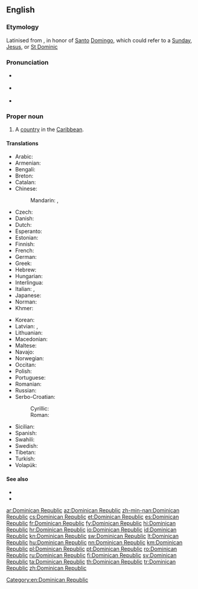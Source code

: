 ==English==
{{wikipedia}}

===Etymology===
Latinised from {{etyl|es|en}}, in honor of [[santo#Spanish|Santo]] [[domingo#Spanish|Domingo]], which could refer to a [[Sunday]], [[Jesus]], or [[w:Saint Dominic|St Dominic]]

===Pronunciation===
* {{a|UK}} {{IPA|/dɒmˌɪn.ɪ.kən ɹɪˈpʌb.lɪk/|lang=en}}
* {{a|US}} {{IPA|/doʊˌmɪn.ɪ.kən ɹəˈpʌb.lɪk/|lang=en}}
* {{audio|en-us-Dominican Republic.ogg|Audio (US)|lang=en}}

===Proper noun===
{{en-proper noun|head=[[Dominican]] [[republic|Republic]]}}

# A [[country]] in the [[Caribbean]].

====Translations====
{{trans-top|country in the Caribbean}}
* Arabic: {{t|ar|جُمْهُورِيَّة اَلدُّومِنِيكَان|f|tr=jumhuriyya d-duminikān}}
* Armenian: {{t|hy|Դոմինիկյան Հանրապետություն}}
* Bengali: {{t|bn|ডোমিনিকান প্রজাতন্ত্র|sc=Beng|tr=ḍōminikāna prajātantra}}
* Breton: {{t|br|Republik Dominikan}}
* Catalan: {{t+|ca|República Dominicana|f}}
* Chinese:
*: Mandarin: {{t|cmn|多米尼加共和國|sc=Hani}}, {{t+|cmn|多米尼加共和国|tr=Duōmǐníjiā gònghéguó|sc=Hani}}
* Czech: {{t+|cs|Dominikánská republika|f}}
* Danish: {{t|da|Dominikanske Republik}}
* Dutch: {{t+|nl|Dominicaanse Republiek}}
* Esperanto: {{t+|eo|Domingo}}
* Estonian: {{t+|et|Dominikaani Vabariik}}
* Finnish: {{t+|fi|Dominikaaninen tasavalta}}
* French: {{t+|fr|République dominicaine}}
* German: {{t+|de|Dominikanische Republik|f}}
* Greek: {{t+|el|Δομινικανή Δημοκρατία|f}}
* Hebrew: {{t|he|הרפובליקה הדומיניקנית|f|tr=ha-Republica ha-Dominicanit|sc=Hebr}}
* Hungarian: {{t+|hu|Dominikai Köztársaság}}
* Interlingua: {{t|ia|Republica Dominican}}
* Italian: {{t|it|Repubblica dominicana}}, {{qualifier|a correct translation}} {{t+|it|Repubblica Dominicana|f}}
* Japanese: {{t|ja|ドミニカ共和国|tr=Dominika kyōwakoku}}
* Norman: {{t|nrf|Républyique Dominnicaine|f}}
* Khmer: {{t|km|សាធារណរដ្ឋដូមីនីក|tr=sa thea rak nak roth dominik|sc=Khmr}}
{{trans-mid}}
* Korean: {{t|ko|도미니카 공화국|tr=Dominika gonghwaguk}}
* Latvian: {{t|lv|Dominikāna|f}}, {{t|lv|Dominikānas Republika|f}}
* Lithuanian: {{t+|lt|Dominikos Respublika|f}}
* Macedonian: {{t+|mk|Доминиканска Република|f|tr=Dominikánska Repúblika|sc=Cyrl}}
* Maltese: {{t|mt|Repubblika Dominikana|alt=ir-Repubblika Dominikana}}
* Navajo: {{t|nv|Domingo bikéyah}}
* Norwegian: {{t|no|Den dominikanske republikk}}
* Occitan: {{t+|oc|Republica Dominicana|f}}
* Polish: {{t+|pl|Dominikana}}
* Portuguese: {{t+|pt|República Dominicana}}
* Romanian: {{t+|ro|Republica Dominicană}}
* Russian: {{t|ru|Доминика́нская Респу́блика|f}}
* Serbo-Croatian:
*: Cyrillic: {{t|sh|Доминиканска Република|f|sc=Cyrl}}
*: Roman: {{t+|sh|Dominikanska Republika|f}}
* Sicilian: {{t|scn|Ripùbbrica Duminicana|f}}
* Spanish: {{t+|es|República Dominicana}}
* Swahili: {{t+|sw|Jamhuri ya Dominika}}
* Swedish: {{t+|sv|Dominikanska republiken}}
* Tibetan: {{t|bo|ཌོ་མི་ནི་ཀན་སྤྱི་མཐུན་རྒྱལ་ཁབ།|sc=Tibt|tr=ddo mi ni kan spyi mthun rgyal khab}}
* Turkish: {{t+|tr|Dominik Cumhuriyeti}}
* Volapük: {{t+|vo|Sandominän}}
{{trans-bottom}}

====See also====
* {{l|en|Santo Domingo}}
* {{list:countries of North America/en}}

[[Category:en:Dominican Republic]]

[[ar:Dominican Republic]]
[[az:Dominican Republic]]
[[zh-min-nan:Dominican Republic]]
[[cs:Dominican Republic]]
[[et:Dominican Republic]]
[[es:Dominican Republic]]
[[fr:Dominican Republic]]
[[fy:Dominican Republic]]
[[hi:Dominican Republic]]
[[hr:Dominican Republic]]
[[io:Dominican Republic]]
[[id:Dominican Republic]]
[[kn:Dominican Republic]]
[[sw:Dominican Republic]]
[[lt:Dominican Republic]]
[[hu:Dominican Republic]]
[[nn:Dominican Republic]]
[[km:Dominican Republic]]
[[pl:Dominican Republic]]
[[pt:Dominican Republic]]
[[ro:Dominican Republic]]
[[ru:Dominican Republic]]
[[fi:Dominican Republic]]
[[sv:Dominican Republic]]
[[ta:Dominican Republic]]
[[th:Dominican Republic]]
[[tr:Dominican Republic]]
[[zh:Dominican Republic]]